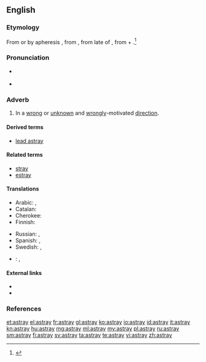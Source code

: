 ==English==

===Etymology===
From {{etyl|enm|en}} {{term|astraien|lang=enm}} or by apheresis {{term|straien|lang=enm}}, from {{etyl|fro|en}} {{term|estraier||to stray|lang=fro}}, from late {{etyl|ML.|en}}  of {{term|extravagari||to wander beyond|lang=la}}, from {{etyl|la|en}} {{term|extra||lang=la|beyond}} + {{term|vagari||lang=la|to wander, stray}}.<ref>{{R:Century 1911}}</ref>

===Pronunciation===
* {{a|US}} {{IPA|/əˈstɹeɪ/}}
* {{rhymes|eɪ}}

===Adverb===
{{en-adv|?}}

# In a [[wrong]] or [[unknown]] and [[wrongly]]-motivated [[direction]].

====Derived terms====
* [[lead astray]]

====Related terms====
* [[stray]]
* [[estray]]

====Translations====
{{trans-top|in a wrong direction}}
* Arabic: {{t-|ar|بضلال|tr=biḍalaal|sc=Arab}}, {{t-|ar|على ضلال|tr=ʕalaa ḍalaal|sc=Arab}}
* Catalan: {{t|ca|desencaminadament}}
* Cherokee: {{t-|chr|ᎤᎴᎾᎯᏛ|tr=ulenahidv|sc=Cher}}
* Finnish: {{t|fi|harhaan}}
{{trans-mid}}
* Russian: {{t+|ru|заблудиться|tr=zabludívšisʹ|alt=заблудившись|sc=Cyrl}}, {{t-|ru|сбившись с пути|tr=sbívšisʹ s putí|sc=Cyrl}}
* Spanish: {{t+|es|perdido}}, {{t-|es|extraviado}}
* Swedish: {{t+|sv|vilse}}, {{t-|sv|på villovägar}}
{{trans-bottom}}

{{checktrans-top}}
* {{ttbc|bg}}: {{t+|bg|заблуден}}, {{t+|bg|залутан}}
{{trans-bottom}}

====External links====
* {{R:Webster 1913}}
* {{R:OneLook}}

===References===
<references/>

[[et:astray]]
[[el:astray]]
[[fr:astray]]
[[gl:astray]]
[[ko:astray]]
[[io:astray]]
[[id:astray]]
[[it:astray]]
[[kn:astray]]
[[hu:astray]]
[[mg:astray]]
[[ml:astray]]
[[my:astray]]
[[pl:astray]]
[[ru:astray]]
[[sm:astray]]
[[fi:astray]]
[[sv:astray]]
[[ta:astray]]
[[te:astray]]
[[vi:astray]]
[[zh:astray]]